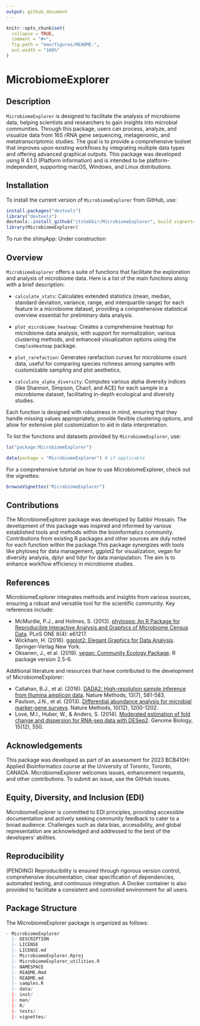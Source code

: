 ```yaml
---
output: github_document
---
```


<!-- README.md is generated from README.Rmd. Please edit that file -->

```r
knitr::opts_chunk$set(
  collapse = TRUE,
  comment = "#>",
  fig.path = "man/figures/README-",
  out.width = "100%"
)
```

# MicrobiomeExplorer


## Description

`MicrobiomeExplorer` is designed to facilitate the analysis of microbiome data, helping scientists and researchers to gain insights into microbial communities. Through this package, users can process, analyze, and visualize data from 16S rRNA gene sequencing, metagenomic, and metatranscriptomic studies. The goal is to provide a comprehensive toolset that improves upon existing workflows by integrating multiple data types and offering advanced graphical outputs. This package was developed using R 4.1.0 (Platform information) and is intended to be platform-independent, supporting macOS, Windows, and Linux distributions.

## Installation

To install the current version of `MicrobiomeExplorer` from GitHub, use:

```r
install.packages("devtools")
library("devtools")
devtools::install_github("itsSabbir/MicrobiomeExplorer", build_vignettes = TRUE)
library(MicrobiomeExplorer)
```
To run the shinyApp: Under construction


## Overview

`MicrobiomeExplorer` offers a suite of functions that facilitate the exploration and analysis of microbiome data. Here is a list of the main functions along with a brief description:

- `calculate_stats`: Calculates extended statistics (mean, median, standard deviation, variance, range, and interquartile range) for each feature in a microbiome dataset, providing a comprehensive statistical overview essential for preliminary data analysis.

- `plot_microbiome_heatmap`: Creates a comprehensive heatmap for microbiome data analysis, with support for normalization, various clustering methods, and enhanced visualization options using the `ComplexHeatmap` package.

- `plot_rarefaction`: Generates rarefaction curves for microbiome count data, useful for comparing species richness among samples with customizable sampling and plot aesthetics.

- `calculate_alpha_diversity`: Computes various alpha diversity indices (like Shannon, Simpson, Chao1, and ACE) for each sample in a microbiome dataset, facilitating in-depth ecological and diversity studies.

Each function is designed with robustness in mind, ensuring that they handle missing values appropriately, provide flexible clustering options, and allow for extensive plot customization to aid in data interpretation.

To list the functions and datasets provided by `MicrobiomeExplorer`, use:

```r
ls("package:MicrobiomeExplorer")

data(package = "MicrobiomeExplorer") # if applicable

```

For a comprehensive tutorial on how to use MicrobiomeExplorer, check out the vignettes:

```r
browseVignettes("MicrobiomeExplorer")
```


## Contributions
The MicrobiomeExplorer package was developed by Sabbir Hossain. The development of this package was inspired and informed by various established tools and methods within the bioinformatics community. Contributions from existing R packages and other sources are duly noted for each function within the package.This package synergizes with tools like phyloseq for data management, ggplot2 for visualization, vegan for diversity analysis, dplyr and tidyr for data manipulation. The aim is to enhance workflow efficiency in microbiome studies.

## References

MicrobiomeExplorer integrates methods and insights from various sources, ensuring a robust and versatile tool for the scientific community. Key references include:

- McMurdie, P.J., and Holmes, S. (2013). [phyloseq: An R Package for Reproducible Interactive Analysis and Graphics of Microbiome Census Data](https://journals.plos.org/plosone/article?id=10.1371/journal.pone.0061217). PLoS ONE 8(4): e61217.
- Wickham, H. (2016). [ggplot2: Elegant Graphics for Data Analysis](https://ggplot2.tidyverse.org/reference/ggplot2-package.html). Springer-Verlag New York.
- Oksanen, J., et al. (2019). [vegan: Community Ecology Package](https://cran.r-project.org/web/packages/vegan/index.html). R package version 2.5-6.

Additional literature and resources that have contributed to the development of MicrobiomeExplorer:

- Callahan, B.J., et al. (2016). [DADA2: High-resolution sample inference from Illumina amplicon data](https://www.nature.com/articles/nmeth.3869). Nature Methods, 13(7), 581-583.
- Paulson, J.N., et al. (2013). [Differential abundance analysis for microbial marker-gene surveys](https://www.nature.com/articles/nmeth.2658). Nature Methods, 10(12), 1200-1202.
- Love, M.I., Huber, W., & Anders, S. (2014). [Moderated estimation of fold change and dispersion for RNA-seq data with DESeq2](https://genomebiology.biomedcentral.com/articles/10.1186/s13059-014-0550-8). Genome Biology, 15(12), 550.


## Acknowledgements
This package was developed as part of an assessment for 2023 BCB410H: Applied Bioinformatics course at the University of Toronto, Toronto, CANADA. MicrobiomeExplorer welcomes issues,
enhancement requests, and other contributions. To submit an issue, use the GitHub issues.

## Equity, Diversity, and Inclusion (EDI)
MicrobiomeExplorer is committed to EDI principles, providing accessible documentation and actively seeking community feedback to cater to a broad audience. Challenges such as data bias, accessibility, and global representation are acknowledged and addressed to the best of the developers' abilities.

## Reproducibility

(PENDING)
Reproducibility is ensured through rigorous version control, comprehensive documentation, clear specification of dependencies, automated testing, and continuous integration. A Docker container is also provided to facilitate a consistent and controlled environment for all users.

## Package Structure

The MicrobiomeExplorer package is organized as follows:

```r
- MicrobiomeExplorer
  |- DESCRIPTION
  |- LICENSE
  |- LICENSE.md
  |- MicrobiomeExplorer.Rproj
  |- MicrobiomeExplorer_utilities.R
  |- NAMESPACE
  |- README.Rmd
  |- README.md
  |- samples.R
  |- data/
  |- inst/
  |- man/
  |- R/
  |- tests/
  |- vignettes/
  
```

